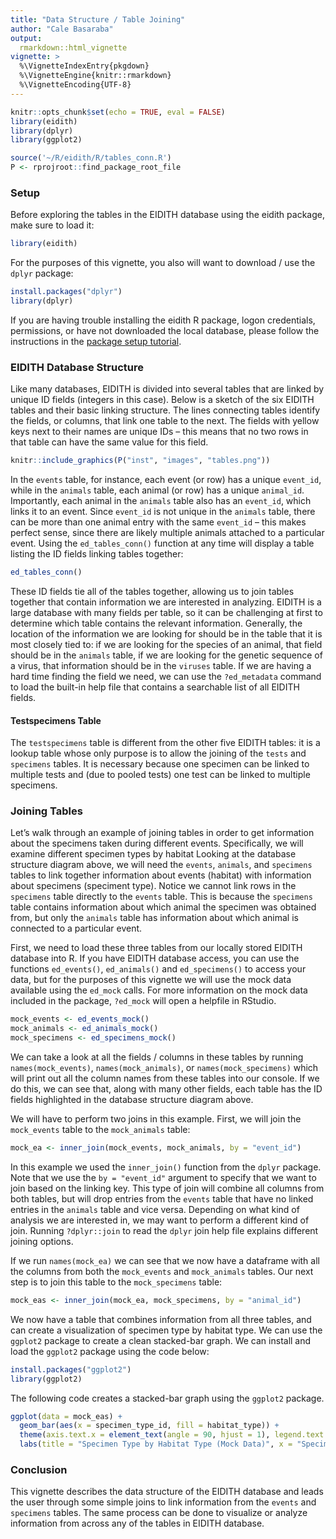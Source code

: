 ```yaml
---
title: "Data Structure / Table Joining"
author: "Cale Basaraba"
output: 
  rmarkdown::html_vignette
vignette: >
  %\VignetteIndexEntry{pkgdown}
  %\VignetteEngine{knitr::rmarkdown}
  %\VignetteEncoding{UTF-8}
---
```


```r
knitr::opts_chunk$set(echo = TRUE, eval = FALSE)
library(eidith)
library(dplyr)
library(ggplot2)

source('~/R/eidith/R/tables_conn.R')
P <- rprojroot::find_package_root_file
```
### Setup
Before exploring the tables in the EIDITH database using the eidith package, make sure to load it:  
```r
library(eidith)
``` 

For the purposes of this vignette, you also will want to download / use the `dplyr` package:
```r
install.packages("dplyr")  
library(dplyr)
```

If you are having trouble installing the eidith R package, logon credentials, permissions, or have not downloaded the local database, please follow the instructions in the [package setup tutorial](https://ecohealthalliance.github.io/eidith/articles/eidith.html).

### EIDITH Database Structure

Like many databases, EIDITH is divided into several tables that are linked by unique ID fields (integers in this case). Below is a sketch of the six EIDITH tables and their basic linking structure. The lines connecting tables identify the fields, or columns, that link one table to the next. The fields with yellow keys next to their names are unique IDs -- this means that no two rows in that table can have the same value for this field.

```r
knitr::include_graphics(P("inst", "images", "tables.png"))
```

In the `events` table, for instance, each event (or row) has a unique `event_id`, while in the `animals` table, each animal (or row) has a unique `animal_id`. Importantly, each animal in the `animals` table also has an `event_id`, which links it to an event. Since `event_id` is not unique in the `animals` table, there can be more than one animal entry with the same `event_id` -- this makes perfect sense, since there are likely multiple animals attached to a particular event. Using the `ed_tables_conn()` function at any time will display a table listing the ID fields linking tables together:

```r
ed_tables_conn()
```
  
These ID fields tie all of the tables together, allowing us to join tables together that contain information we are interested in analyzing. EIDITH is a large database with many fields per table, so it can be challenging at first to determine which table contains the relevant information. Generally, the location of the information we are looking for should be in the table that it is most closely tied to: if we are looking for the species of an animal, that field should be in the `animals` table, if we are looking for the genetic sequence of a virus, that information should be in the `viruses` table. If we are having a hard time finding the field we need, we can use the `?ed_metadata` command to load the built-in help file that contains a searchable list of all EIDITH fields.

#### Testspecimens Table
The `testspecimens` table is different from the other five EIDITH tables: it is a lookup table whose only purpose is to allow the joining of the `tests` and `specimens` tables. It is necessary because one specimen can be linked to multiple tests and (due to pooled tests) one test can be linked to multiple specimens.  

  
### Joining Tables  
Let's walk through an example of joining tables in order to get information about the specimens taken during different events. Specifically, we will examine different specimen types by habitat Looking at the database structure diagram above, we will need the `events`, `animals`, and `specimens` tables to link together information about events (habitat) with information about specimens (speciment type). Notice we cannot link rows in the `specimens` table directly to the `events` table. This is because the `specimens` table contains information about which animal the specimen was obtained from, but only the `animals` table has information about which animal is connected to a particular event. 
  
First, we need to load these three tables from our locally stored EIDITH database into R. If you have EIDITH database access, you can use the functions `ed_events()`, `ed_animals()` and `ed_specimens()` to access your data, but for the purposes of this vignette we will use the mock data available using the `ed_mock` calls. For more information on the mock data included in the package, `?ed_mock` will open a helpfile in RStudio. 
```r
mock_events <- ed_events_mock()
mock_animals <- ed_animals_mock()
mock_specimens <- ed_specimens_mock()
```

We can take a look at all the fields / columns in these tables by running `names(mock_events)`, `names(mock_animals)`, or `names(mock_specimens)` which will print out all the column names from these tables into our console. If we do this, we can see that, along with many other fields, each table has the ID fields highlighted in the database structure diagram above.  
  
We will have to perform two joins in this example. First, we will join the `mock_events` table to the `mock_animals` table:
```r
mock_ea <- inner_join(mock_events, mock_animals, by = "event_id")
```

In this example we used the `inner_join()` function from the `dplyr` package. Note that we use the `by = "event_id"` argument to specify that we want to join based on the linking key. This type of join will combine all columns from both tables, but will drop entries from the `events` table that have no linked entries in the `animals` table and vice versa. Depending on what kind of analysis we are interested in, we may want to perform a different kind of join. Running `?dplyr::join` to read the `dplyr` join help file explains different joining options.  
  
If we run `names(mock_ea)` we can see that we now have a dataframe with all the columns from both the `mock_events` and `mock_animals` tables. Our next step is to join this table to the `mock_specimens` table:
```r
mock_eas <- inner_join(mock_ea, mock_specimens, by = "animal_id")
```
  
We now have a table that combines information from all three tables, and can create a visualization of specimen type by habitat type. We can use the `ggplot2` package to create a clean stacked-bar graph. We can install and load the `ggplot2` package using the code below:
  
```r
install.packages("ggplot2")
library(ggplot2)
```

The following code creates a stacked-bar graph using the `ggplot2` package. 

```r
ggplot(data = mock_eas) +       
  geom_bar(aes(x = specimen_type_id, fill = habitat_type)) +
  theme(axis.text.x = element_text(angle = 90, hjust = 1), legend.text = element_text("")) +
  labs(title = "Specimen Type by Habitat Type (Mock Data)", x = "Specimen Type", y = "Count (specimens)", fill = "Habitat Type")
```

### Conclusion
This vignette describes the data structure of the EIDITH database and leads the user through some simple joins to link information from the `events` and `specimens` tables. The same process can be done to visualize or analyze information from across any of the tables in EIDITH database. 
